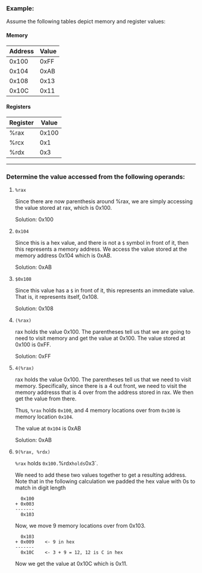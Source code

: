 ### Example:

Assume the following tables depict memory and register values:

#### Memory

| Address | Value |
|---------|-------|
| 0x100   | 0xFF  |
| 0x104   | 0xAB  |
| 0x108   | 0x13  |
| 0x10C   | 0x11  |

#### Registers

| Register | Value  |
|----------|--------|
| %rax     | 0x100  |
| %rcx     | 0x1    |
| %rdx     | 0x3    |

---

### Determine the value accessed from the following operands:

1. `%rax`  

    Since there are now parenthesis around %rax, we are simply accessing the value stored at rax, which is 0x100.

    Solution: 0x100

2. `0x104`  

    Since this is a hex value, and there is not a `$` symbol in front of it, then this represents a memory address. We access the value stored at the memory address 0x104 which is 0xAB.

    Solution: 0xAB

3. `$0x108`  

    Since this value has a `$` in front of it, this represents an immediate value. That is, it represents itself, 0x108.

    Solution: 0x108

4. `(%rax)`

    rax holds the value 0x100. The parentheses tell us that we are going to need to visit memory and get the value at 0x100. The value stored at 0x100 is 0xFF.
    
    Solution: 0xFF

5. `4(%rax)`

    rax holds the value 0x100. The parentheses tell us that we need to visit memory. Specifically, since there is a 4 out front, we need to visit the memory addresss that is 4 over from the address stored in rax. We then get the value from there.

    Thus, `%rax` holds `0x100`, and 4 memory locations over from `0x100` is memory location `0x104`.

    The value at `0x104` is 0xAB

    Solution: 0xAB

6. `9(%rax, %rdx)`

    `%rax` holds `0x100.
    `%rdx` holds `0x3`.

    We need to add these two values together to get a resulting address. Note that in the following calculation we padded the hex value with 0s to match in digit length
    
    ```
      0x100
    + 0x003
    -------
      0x103
    ```

    Now, we move 9 memory locations over from 0x103.

    ```
      0x103
    + 0x009    <- 9 in hex
    -------
      0x10C    <- 3 + 9 = 12, 12 is C in hex
    ```

    Now we get the value at 0x10C which is 0x11.


